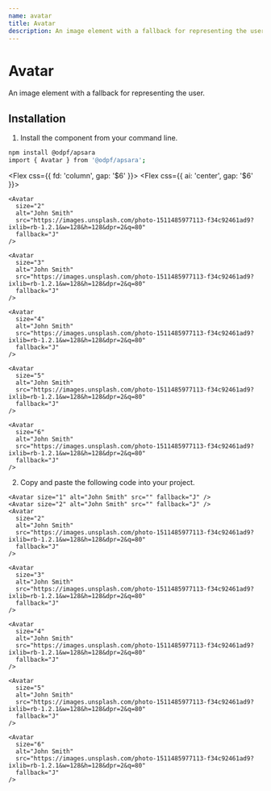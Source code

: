 ```yaml
---
name: avatar
title: Avatar
description: An image element with a fallback for representing the user.
---
```


# Avatar

<Description>
  An image element with a fallback for representing the user.
</Description>

## Installation

1. Install the component from your command line.

```bash
npm install @odpf/apsara
import { Avatar } from '@odpf/apsara';
```

<Flex css={{ fd: 'column', gap: '$6' }}>
  <Flex css={{ ai: 'center', gap: '$6' }}>
    <Avatar size="1" alt="John Smith" src="" fallback="J" />

    <Avatar
      size="2"
      alt="John Smith"
      src="https://images.unsplash.com/photo-1511485977113-f34c92461ad9?ixlib=rb-1.2.1&w=128&h=128&dpr=2&q=80"
      fallback="J"
    />

    <Avatar
      size="3"
      alt="John Smith"
      src="https://images.unsplash.com/photo-1511485977113-f34c92461ad9?ixlib=rb-1.2.1&w=128&h=128&dpr=2&q=80"
      fallback="J"
    />

    <Avatar
      size="4"
      alt="John Smith"
      src="https://images.unsplash.com/photo-1511485977113-f34c92461ad9?ixlib=rb-1.2.1&w=128&h=128&dpr=2&q=80"
      fallback="J"
    />

    <Avatar
      size="5"
      alt="John Smith"
      src="https://images.unsplash.com/photo-1511485977113-f34c92461ad9?ixlib=rb-1.2.1&w=128&h=128&dpr=2&q=80"
      fallback="J"
    />

    <Avatar
      size="6"
      alt="John Smith"
      src="https://images.unsplash.com/photo-1511485977113-f34c92461ad9?ixlib=rb-1.2.1&w=128&h=128&dpr=2&q=80"
      fallback="J"
    />
  </Flex>
</Flex>


2. Copy and paste the following code into your project.

```tsx
<Avatar size="1" alt="John Smith" src="" fallback="J" />
<Avatar size="2" alt="John Smith" src="" fallback="J" />
<Avatar
  size="2"
  alt="John Smith"
  src="https://images.unsplash.com/photo-1511485977113-f34c92461ad9?ixlib=rb-1.2.1&w=128&h=128&dpr=2&q=80"
  fallback="J"
/>

<Avatar
  size="3"
  alt="John Smith"
  src="https://images.unsplash.com/photo-1511485977113-f34c92461ad9?ixlib=rb-1.2.1&w=128&h=128&dpr=2&q=80"
  fallback="J"
/>

<Avatar
  size="4"
  alt="John Smith"
  src="https://images.unsplash.com/photo-1511485977113-f34c92461ad9?ixlib=rb-1.2.1&w=128&h=128&dpr=2&q=80"
  fallback="J"
/>

<Avatar
  size="5"
  alt="John Smith"
  src="https://images.unsplash.com/photo-1511485977113-f34c92461ad9?ixlib=rb-1.2.1&w=128&h=128&dpr=2&q=80"
  fallback="J"
/>

<Avatar
  size="6"
  alt="John Smith"
  src="https://images.unsplash.com/photo-1511485977113-f34c92461ad9?ixlib=rb-1.2.1&w=128&h=128&dpr=2&q=80"
  fallback="J"
/>
```